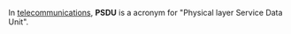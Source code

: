 {{copy to wiktionary}}
In [[telecommunication]]s, '''PSDU''' is a acronym for "Physical layer Service Data Unit".

{{Telecomm-stub}}